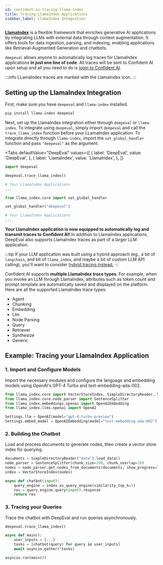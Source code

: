```yaml
---
id: confident-ai-tracing-llama-index
title: Tracing LlamaIndex Applications
sidebar_label: LlamaIndex Integration
---
```


[**LlamaIndex**](https://www.llamaindex.ai/) is a flexible framework that enriches generative AI applications by integrating LLMs with external data through context augmentation. It offers tools for data ingestion, parsing, and indexing, enabling applications like Retrieval-Augmented Generation and chatbots.

`deepeval` allows anyone to automatically log traces for LlamaIndex applications **in just one line of code**. All traces will be sent to Confident AI upon setup and all you need to do is [login to Confident AI](confident-ai-introduction#login-to-confident-ai).

:::info
LLamaIndex traces are marked with the LlamaIndex icon.
:::

## Setting up the LlamaIndex Integration

First, make sure you have `deepeval` and `llama-index` installed.

```bash
pip install llama-index deepeval
```

Next, set up the LlamaIndex integration either through `deepeval` or `llama-index`. To integrate using `deepeval`, simply import `deepeval` and call the `trace_llama_index` function before your LLamaIndex application. To integrate directly through `llama-index`, import the `set_global_handler` function and pass `"deepeval"` as the argument.


<Tabs
  defaultValue="DeepEval"
  values={[
      { label: 'DeepEval', value: 'DeepEval', },
      { label: 'LlamaIndex', value: 'LlamaIndex', },
  ]}
>
<TabItem value="DeepEval">

```py
import deepeval

deepeval.trace_llama_index()

# Your LlamaIndex Applications
...
```

</TabItem>

<TabItem value="LlamaIndex">

```py
from llama_index.core import set_global_handler

set_global_handler("deepeval")

# Your LlamaIndex Applications
...
```

</TabItem>

</Tabs>

**Your LlamaIndex application is now equipped to automatically log and transmit traces to Confident AI!** In addition to LlamaIndex applications, DeepEval also supports LlamaIndex traces as part of a larger LLM application.

:::tip
If your LLM application was built using a hybrid approach (eg., a bit of `langchain`, and bit of `llama_index`, and maybe a bit of custom LLM API calling), you'll want to consider [hybrid tracing instead.](confident-ai-tracing#full-advanced-hybrid-tracing-example)
:::

Confident AI supports **multiple LlamaIndex trace types**. For example, when you invoke an LLM through LlamaIndex, attributes such as token count and prompt template are automatically saved and displayed on the platform. Here are all the supported LlamaIndex trace types:

- Agent
- Chunking
- Embedding
- Llm
- Node Parsing
- Query
- Retriever
- Synthesize
- Generic

## Example: Tracing your LlamaIndex Application

### 1. Import and Configure Models

Import the necessary modules and configure the language and embedding models using OpenAI's GPT-4 Turbo and text-embedding-ada-002.

```python
from llama_index.core import VectorStoreIndex, SimpleDirectoryReader, Settings
from llama_index.core.node_parser import SentenceSplitter
from llama_index.embeddings.openai import OpenAIEmbedding
from llama_index.llms.openai import OpenAI

Settings.llm = OpenAI(model="gpt-4-turbo-preview")
Settings.embed_model = OpenAIEmbedding(model="text-embedding-ada-002")
```

### 2. Building the Chatbot

Load and process documents to generate nodes, then create a vector store index for querying.

```python
documents = SimpleDirectoryReader("data").load_data()
node_parser = SentenceSplitter(chunk_size=200, chunk_overlap=20)
nodes = node_parser.get_nodes_from_documents(documents, show_progress=True)
index = VectorStoreIndex(nodes)

async def chatbot(input):
    query_engine = index.as_query_engine(similarity_top_k=5)
    res = query_engine.query(input).response
    return res
```

### 3. Tracing your Queries

Trace the chatbot with DeepEval and run queries asynchronously.

```python
deepeval.trace_llama_index()

async def main():
    user_inputs = [...]
    tasks = [chatbot(query) for query in user_inputs]
    await asyncio.gather(*tasks)

asyncio.run(main())
```
